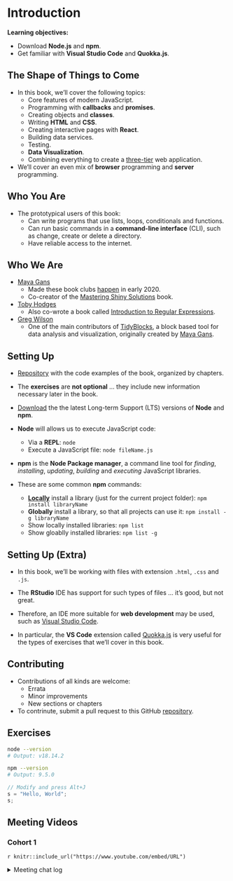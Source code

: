 # Introduction

**Learning objectives:**

- Download **Node.js** and **npm**.
- Get familiar with **Visual Studio Code** and **Quokka.js**.

## The Shape of Things to Come {-}

- In this book, we'll cover the following topics:
    - Core features of modern JavaScript.
    - Programming with **callbacks** and **promises**.
    - Creating objects and **classes**.
    - Writing **HTML** and **CSS**.
    - Creating interactive pages with **React**.
    - Building data services.
    - Testing.
    - **Data Visualization**.
    - Combining everything to create a 
    [three-tier](https://www.techopedia.com/definition/24649/three-tier-architecture)
    web application.

- We'll cover an even mix of **browser** programming
and **server** programming.

## Who You Are {-}

- The prototypical users of this book:
    - Can write programs that use lists, loops, conditionals and functions.
    - Can run basic commands in a **command-line interface** (CLI), such as
    change, create or delete a directory.
    - Have reliable access to the internet.

## Who We Are {-}

- [Maya Gans](https://maya.rbind.io/)
    - Made these book clubs [happen](https://www.rstudio.com/resources/rstudioglobal-2021/starting-an-r-book-club-cooking-up-friendships-in-isolation/) in early 2020.
    - Co-creator of the [Mastering Shiny Solutions](https://mastering-shiny-solutions.org/) book.

- [Toby Hodges](https://tbyhdgs.info/)
    - Also co-wrote a book called [Introduction to Regular Expressions](https://tobyhodges.gitbooks.io/introduction-to-regular-expressions/content/).

- [Greg Wilson](https://third-bit.com/)
    - One of the main contributors of [TidyBlocks](https://third-bit.com/2021/07/22/whatever-happened-to-tidyblocks/),
    a block based tool for data analysis and visualization, originally created by 
    [Maya Gans](https://twitter.com/mayacelium/status/1154794578102247425).

## Setting Up {-}

- [Repository](https://github.com/software-tools-books/js4ds/tree/master/src) 
with the code examples of the book, organized by chapters.

- The **exercises** are **not optional** ... they include new information
necessary later in the book.

- [Download](https://nodejs.org/en/download/) the 
the latest Long-term Support (LTS) versions of **Node** and **npm**.

- **Node** will allows us to execute JavaScript code:
    - Via a **REPL**: `node` 
    - Execute a JavaScript file: `node fileName.js`

- **npm** is the **Node Package manager**, a 
command line tool for *finding*, *installing*,
*updating*, *building* and *executing* JavaScript libraries.

- These are some common **npm** commands:
    - [**Locally**](https://github.com/npm/npm/issues/5108) 
    install a library (just for the current project folder):
    `npm install libraryName`
    - **Globally** install a library, so that all projects can use it:
    `npm install -g libraryName`
    - Show locally installed libraries:
    `npm list`
    - Show gloablly installed libraries:
    `npm list -g`
    
## Setting Up (Extra) {-}

- In this book, we'll be working with
files with extension `.html`, `.css` and `.js`.

- The **RStudio** IDE has support for such types
of files ... it's good, but not great.

- Therefore, an IDE more suitable for **web development**
may be used, such as [Visual Studio Code](https://code.visualstudio.com/download).

- In particular, the **VS Code** extension called
[Quokka.js](https://marketplace.visualstudio.com/items?itemName=WallabyJs.quokka-vscode)
is very useful for the types of exercises that we'll cover in this book.

## Contributing {-}

- Contributions of all kinds are welcome:
    - Errata
    - Minor improvements
    - New sections or chapters

- To contrinute, submit a pull request to this
GitHub [repository](https://github.com/software-tools-books/js4ds/).

## Exercises {-}

```bash
node --version
# Output: v18.14.2
```

```bash
npm --version
# Output: 9.5.0
```

```js
// Modify and press Alt+J
s = "Hello, World";
s;
```

## Meeting Videos {-}

### Cohort 1 {-}

`r knitr::include_url("https://www.youtube.com/embed/URL")`

<details>
<summary> Meeting chat log </summary>

```
LOG
```
</details>
